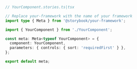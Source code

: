 ```ts
// YourComponent.stories.ts|tsx

// Replace your-framework with the name of your framework
import type { Meta } from '@storybook/your-framework';

import { YourComponent } from './YourComponent';

const meta: Meta<typeof YourComponent> = {
  component: YourComponent,
  parameters: { controls: { sort: 'requiredFirst' } },
};

export default meta;
```
